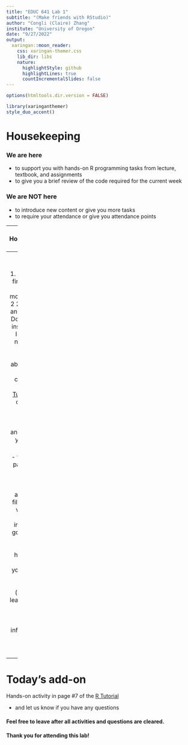 ```yaml
---
title: "EDUC 641 Lab 1"
subtitle: "(Make friends with RStudio)"
author: "Congli (Claire) Zhang"
institute: "University of Oregon"
date: "9/27/2022"
output:
  xaringan::moon_reader:
    css: xaringan-themer.css
    lib_dir: libs
    nature:
      highlightStyle: github
      highlightLines: true
      countIncrementalSlides: false
---
```


```r
options(htmltools.dir.version = FALSE)
```

```r
library(xaringanthemer)
style_duo_accent()
```

# Housekeeping

### We are here

 - to support you with hands-on R programming tasks from lecture, textbook, and assignments
 - to give you a brief review of the code required for the current week
   
### We are NOT here 

 - to introduce new content or give you more tasks
 - to require your attendance or give you attendance points
 
---
# Housekeeping (cont'd)

### Two best practice of you 

 - come here with questions 
   - again, we don't have new content, your questions are best content for you
 
 - make friends with R. R is intimidating in the beginning, but over time, you'll see what a good friend it is in your journey of professional growth. Just like making friends:
   - make time for it every day
   - don't let critical misunderstandings stand in between you two
   - be patient
   - don't try to internalize everything about it
   - ...

---
# Today's checklist

1. (Pre-class), finish [EDUC R Workshop](https://community.uoregon.edu/courses/18778) modules 1 and 2 
2. Download and install R 
3. Download and install RStudio IDE
(Friendly note for folks who haven't done the above steps: a quick demo can be found in the [R Tutorial](https://daviddliebowitz.github.io/EDUC641_22F/slides/tutorial.html#5) slides on our corse website)
4. Open your RStudio IDE and familiarize yourself with its interface 

 - find the four panes 
     - code editor
     - R console
     - workspace and history
     - files and plots viewer
 - ask for help information 
     - go to your 4th pane "help" tab, click home button, see for yourself
     - ask specific information (what you've learned from R Workshop), e.g., ask for help information on basic R "mean" function

---
# Today's add-on

Hands-on activity in page #7 of the [R Tutorial](https://daviddliebowitz.github.io/EDUC641_22F/slides/tutorial.html#7)

  - and let us know if you have any questions


#### Feel free to leave after all activities and questions are cleared.
#### Thank you for attending this lab!





